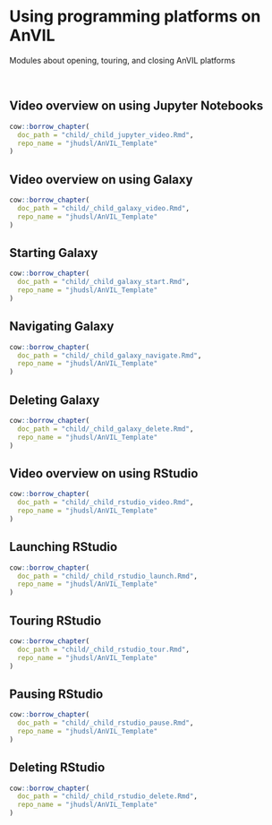 # Using programming platforms on AnVIL

Modules about opening, touring, and closing AnVIL platforms

<br>

## Video overview on using Jupyter Notebooks 

```r
cow::borrow_chapter(
  doc_path = "child/_child_jupyter_video.Rmd",
  repo_name = "jhudsl/AnVIL_Template"
)
```


## Video overview on using Galaxy

```r
cow::borrow_chapter(
  doc_path = "child/_child_galaxy_video.Rmd",
  repo_name = "jhudsl/AnVIL_Template"
)
```

## Starting Galaxy

```r
cow::borrow_chapter(
  doc_path = "child/_child_galaxy_start.Rmd",
  repo_name = "jhudsl/AnVIL_Template"
)
```

## Navigating Galaxy

```r
cow::borrow_chapter(
  doc_path = "child/_child_galaxy_navigate.Rmd",
  repo_name = "jhudsl/AnVIL_Template"
)
```

## Deleting Galaxy

```r
cow::borrow_chapter(
  doc_path = "child/_child_galaxy_delete.Rmd",
  repo_name = "jhudsl/AnVIL_Template"
)
```


## Video overview on using RStudio

```r
cow::borrow_chapter(
  doc_path = "child/_child_rstudio_video.Rmd",
  repo_name = "jhudsl/AnVIL_Template"
)
```

## Launching RStudio

```r
cow::borrow_chapter(
  doc_path = "child/_child_rstudio_launch.Rmd",
  repo_name = "jhudsl/AnVIL_Template"
)
```

## Touring RStudio

```r
cow::borrow_chapter(
  doc_path = "child/_child_rstudio_tour.Rmd",
  repo_name = "jhudsl/AnVIL_Template"
)
```

## Pausing RStudio

```r
cow::borrow_chapter(
  doc_path = "child/_child_rstudio_pause.Rmd",
  repo_name = "jhudsl/AnVIL_Template"
)
```

## Deleting RStudio

```r
cow::borrow_chapter(
  doc_path = "child/_child_rstudio_delete.Rmd",
  repo_name = "jhudsl/AnVIL_Template"
)
```
